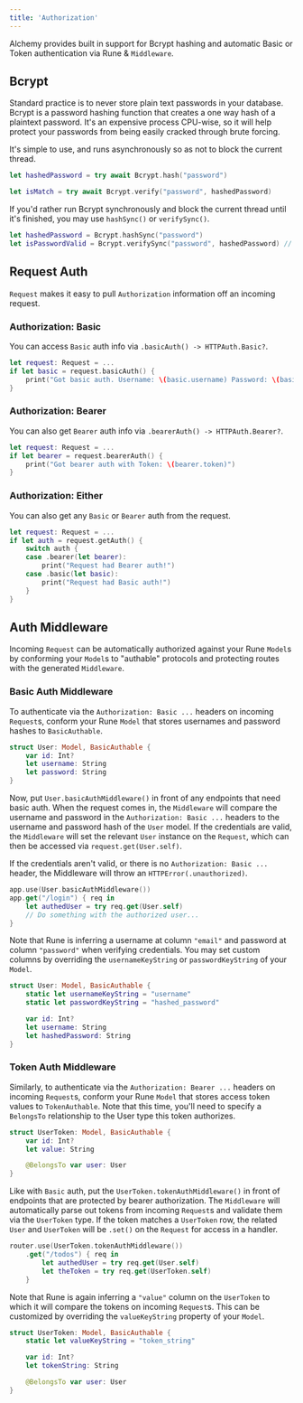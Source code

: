 ```yaml
---
title: 'Authorization'
---
```


Alchemy provides built in support for Bcrypt hashing and automatic Basic or Token authentication via Rune & `Middleware`.

## Bcrypt

Standard practice is to never store plain text passwords in your database. Bcrypt is a password hashing function that creates a one way hash of a plaintext password. It's an expensive process CPU-wise, so it will help protect your passwords from being easily cracked through brute forcing.

It's simple to use, and runs asynchronously so as not to block the current thread.

```swift
let hashedPassword = try await Bcrypt.hash("password")

let isMatch = try await Bcrypt.verify("password", hashedPassword)
```

If you'd rather run Bcrypt synchronously and block the current thread until it's finished, you may use `hashSync()` or `verifySync()`.

```swift
let hashedPassword = Bcrypt.hashSync("password")
let isPasswordValid = Bcrypt.verifySync("password", hashedPassword) // true
```

## Request Auth

`Request` makes it easy to pull `Authorization` information off an incoming request.

### Authorization: Basic

You can access `Basic` auth info via `.basicAuth() -> HTTPAuth.Basic?`.

```swift
let request: Request = ...
if let basic = request.basicAuth() {
    print("Got basic auth. Username: \(basic.username) Password: \(basic.password)")
}
```

### Authorization: Bearer

You can also get `Bearer` auth info via `.bearerAuth() -> HTTPAuth.Bearer?`.

```swift
let request: Request = ...
if let bearer = request.bearerAuth() {
    print("Got bearer auth with Token: \(bearer.token)")
}
```

### Authorization: Either

You can also get any `Basic` or `Bearer` auth from the request.

```swift
let request: Request = ...
if let auth = request.getAuth() {
    switch auth {
    case .bearer(let bearer):
        print("Request had Bearer auth!")
    case .basic(let basic):
        print("Request had Basic auth!")
    }
}
```

## Auth Middleware

Incoming `Request` can be automatically authorized against your Rune `Model`s by conforming your `Model`s to "authable" protocols and protecting routes with the generated `Middleware`.

### Basic Auth Middleware

To authenticate via the `Authorization: Basic ...` headers on incoming `Request`s, conform your Rune `Model` that stores usernames and password hashes to `BasicAuthable`.

```swift
struct User: Model, BasicAuthable {
    var id: Int?
    let username: String
    let password: String
}
```

Now, put `User.basicAuthMiddleware()` in front of any endpoints that need basic auth. When the request comes in, the `Middleware` will compare the username and password in the `Authorization: Basic ...` headers to the username and password hash of the `User` model. If the credentials are valid, the `Middleware` will set the relevant `User` instance on the `Request`, which can then be accessed via `request.get(User.self)`.

If the credentials aren't valid, or there is no `Authorization: Basic ...` header, the Middleware will throw an `HTTPError(.unauthorized)`.

```swift
app.use(User.basicAuthMiddleware())
app.get("/login") { req in
    let authedUser = try req.get(User.self)
    // Do something with the authorized user...
}
```

Note that Rune is inferring a username at column `"email"` and password at column `"password"` when verifying credentials. You may set custom columns by overriding the `usernameKeyString` or `passwordKeyString` of your `Model`.

```swift
struct User: Model, BasicAuthable {
    static let usernameKeyString = "username"
    static let passwordKeyString = "hashed_password"

    var id: Int?
    let username: String
    let hashedPassword: String
}
```

### Token Auth Middleware

Similarly, to authenticate via the `Authorization: Bearer ...` headers on incoming `Request`s, conform your Rune `Model` that stores access token values to `TokenAuthable`. Note that this time, you'll need to specify a `BelongsTo` relationship to the User type this token authorizes.

```swift
struct UserToken: Model, BasicAuthable {
    var id: Int?
    let value: String

    @BelongsTo var user: User
}
```

Like with `Basic` auth, put the `UserToken.tokenAuthMiddleware()` in front of endpoints that are protected by bearer authorization. The `Middleware` will automatically parse out tokens from incoming `Request`s and validate them via the `UserToken` type. If the token matches a `UserToken` row, the related `User` and `UserToken` will be `.set()` on the `Request` for access in a handler.

```swift
router.use(UserToken.tokenAuthMiddleware())
    .get("/todos") { req in
        let authedUser = try req.get(User.self)
        let theToken = try req.get(UserToken.self)
    }
```

Note that Rune is again inferring a `"value"` column on the `UserToken` to which it will compare the tokens on incoming `Request`s. This can be customized by overriding the `valueKeyString` property of your `Model`.

```swift
struct UserToken: Model, BasicAuthable {
    static let valueKeyString = "token_string"

    var id: Int?
    let tokenString: String

    @BelongsTo var user: User
}
```
